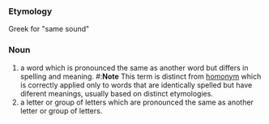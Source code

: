 ===Etymology===
Greek for "same sound"
===Noun===
#a word which is pronounced the same as another word but differs in spelling and meaning. #:'''Note''' This term is distinct from [[homonym]] which is correctly applied only to words that are identically spelled but have diferent meanings, usually based on distinct etymologies.
#a letter or group of letters which are pronounced the same as another letter or group of letters.